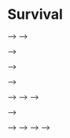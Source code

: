 # Survival {#survival}

<!-- ```{r} -->
<!-- knitr::include_graphics("images/lebreton.png") -->
<!-- ``` -->

<!-- ## History of the Cormack-Jolly-Seber (CJS) model -->

<!-- S.T. Buckland (2016). A Conversation with Richard M. Cormack. Statistical Science 31: 142-150. -->

<!-- ```{r, echo=FALSE, out.width="80%"} -->
<!-- knitr::include_graphics("images/cormack-left.png") -->

<!-- ```{r, echo=FALSE, out.width="80%"} -->
<!-- knitr::include_graphics("images/cormack-right.png") -->
<!-- ``` -->

<!-- ```{r, echo=FALSE, out.width="70%"} -->
<!-- knitr::include_graphics("images/king.png") -->
<!-- ``` -->

<!-- Bayesian uptake -->

<!-- ## What we've seen so far  -->

<!-- ```{r, engine = 'tikz', echo = FALSE} -->
<!-- \usetikzlibrary{arrows, fit, positioning, automata} -->
<!-- \begin{tikzpicture}[node distance = 2cm] -->
<!-- \tikzset{state/.style = {circle, draw, minimum size = 30pt, scale = 3, line width=1pt}} -->
<!-- \node [state,fill=lightgray!75] (6) [] {$1$}; -->
<!-- \node [state,fill=lightgray!75] (5) [left = 20mm of 6] {$1$}; -->
<!-- \node [state,fill=lightgray!75] (4) [left = 20mm of 5] {$1$}; -->
<!-- \node [state,fill=lightgray!75] (3) [left = 20mm of 4] {$1$}; -->
<!-- \node [state,fill=lightgray!75] (7) [right = 20mm of 6] {$2$}; -->
<!-- \node [state,fill=lightgray!75] (8) [right = 20mm of 7] {$2$}; -->
<!-- \node [state,fill=lightgray!75] (9) [right = 20mm of 8] {$\cdots$}; -->
<!-- \node [state,fill=white] (16) [above = 20mm of 6] {$1$}; -->
<!-- \node [state,fill=white] (15) [above = 20mm of 5] {$2$}; -->
<!-- \node [state,fill=white] (14) [above = 20mm of 4] {$1$}; -->
<!-- \node [state,fill=white] (17) [above = 20mm of 7] {$1$}; -->
<!-- \node [state,fill=white] (18) [above = 20mm of 8] {$1$}; -->
<!-- \draw[->,black, line width=0.25mm,-latex] (3) -- node[above=3mm, align=center] {\huge $\varphi$} (4); -->
<!-- \draw[->,black, line width=0.25mm,-latex] (4) -- node[above=3mm, align=center] {\huge $\varphi$} (5); -->
<!-- \draw[->,black, line width=0.25mm,-latex] (5) -- node[above=3mm, align=center] {\huge $\varphi$} (6); -->
<!-- \draw[->,black, line width=0.25mm,-latex] (6) -- node[above=3mm, align=center] {\huge $1 - \varphi$} (7); -->
<!-- \draw[->,black, line width=0.25mm,-latex] (7) -- node[above=3mm, align=center] {\huge $1$} (8); -->
<!-- \draw[->,black, line width=0.25mm,-latex] (8) -- node[above=3mm, align=center] {\huge $1$} (9); -->
<!-- \draw[->,black, line width=0.25mm,-latex] (4) -- node[left=3mm, align=center] {\huge $1 - p$} (14); -->
<!-- \draw[->,black, line width=0.25mm,-latex] (5) -- node[left=3mm, align=center] {\huge $p$} (15); -->
<!-- \draw[->,black, line width=0.25mm,-latex] (6) -- node[left=3mm, align=center] {\huge $1 - p$} (16); -->
<!-- \draw[->,black, line width=0.25mm,-latex] (7) -- node[left=3mm, align=center] {\huge $1$} (17); -->
<!-- \draw[->,black, line width=0.25mm,-latex] (8) -- node[left=3mm, align=center] {\huge $1$} (18); -->
<!-- \end{tikzpicture} -->
<!-- ``` -->

<!-- + For states (in gray), $z = 1$ is alive, $z = 2$ is dead. -->

<!-- + For observations (in white), $y = 1$ is non-detected, $y = 2$ is detected -->

<!-- ## In the CJS model, survival and recapture are time-varying -->

<!-- ```{r, engine = 'tikz', echo = FALSE} -->
<!-- \usetikzlibrary{arrows, fit, positioning, automata} -->
<!-- \begin{tikzpicture}[node distance = 2cm] -->
<!-- \tikzset{state/.style = {circle, draw, minimum size = 30pt, scale = 3, line width=1pt}} -->
<!-- \node [state,fill=lightgray!75] (6) [] {$1$}; -->
<!-- \node [state,fill=lightgray!75] (5) [left = 20mm of 6] {$1$}; -->
<!-- \node [state,fill=lightgray!75] (4) [left = 20mm of 5] {$1$}; -->
<!-- \node [state,fill=lightgray!75] (3) [left = 20mm of 4] {$1$}; -->
<!-- \node [state,fill=lightgray!75] (7) [right = 20mm of 6] {$2$}; -->
<!-- \node [state,fill=lightgray!75] (8) [right = 20mm of 7] {$2$}; -->
<!-- \node [state,fill=lightgray!75] (9) [right = 20mm of 8] {$\cdots$}; -->
<!-- \node [state,fill=white] (16) [above = 20mm of 6] {$1$}; -->
<!-- \node [state,fill=white] (15) [above = 20mm of 5] {$2$}; -->
<!-- \node [state,fill=white] (14) [above = 20mm of 4] {$1$}; -->
<!-- \node [state,fill=white] (17) [above = 20mm of 7] {$1$}; -->
<!-- \node [state,fill=white] (18) [above = 20mm of 8] {$1$}; -->
<!-- \draw[->,black, line width=0.25mm,-latex] (3) -- node[above=3mm, align=center] {\huge $\varphi_1$} (4); -->
<!-- \draw[->,black, line width=0.25mm,-latex] (4) -- node[above=3mm, align=center] {\huge $\varphi_2$} (5); -->
<!-- \draw[->,black, line width=0.25mm,-latex] (5) -- node[above=3mm, align=center] {\huge $\varphi_3$} (6); -->
<!-- \draw[->,black, line width=0.25mm,-latex] (6) -- node[above=3mm, align=center] {\huge $1 - \varphi_4$} (7); -->
<!-- \draw[->,black, line width=0.25mm,-latex] (7) -- node[above=3mm, align=center] {\huge $1$} (8); -->
<!-- \draw[->,black, line width=0.25mm,-latex] (8) -- node[above=3mm, align=center] {\huge $1$} (9); -->
<!-- \draw[->,black, line width=0.25mm,-latex] (4) -- node[left=3mm, align=center] {\huge $1 - p_2$} (14); -->
<!-- \draw[->,black, line width=0.25mm,-latex] (5) -- node[left=3mm, align=center] {\huge $p_3$} (15); -->
<!-- \draw[->,black, line width=0.25mm,-latex] (6) -- node[left=3mm, align=center] {\huge $1 - p_4$} (16); -->
<!-- \draw[->,black, line width=0.25mm,-latex] (7) -- node[left=3mm, align=center] {\huge $1$} (17); -->
<!-- \draw[->,black, line width=0.25mm,-latex] (8) -- node[left=3mm, align=center] {\huge $1$} (18); -->
<!-- \end{tikzpicture} -->
<!-- ``` -->

<!-- + Survival probability is $\phi_t = \Pr(z_{t+1} = 1 | z_t = 1)$. -->

<!-- + Recapture (detection) probability is $p_t = \Pr(y_{t} = 1 | z_t = 1)$. -->

<!-- + Accounts for variation in e.g. environmental conditions (survival) or sampling effort (detection).  -->

<!-- ## Capture, mark and recapture -->

<!-- ```{r, echo=FALSE, out.width="90%"} -->
<!-- knitr::include_graphics("images/gull.jpg") -->
<!-- ``` -->

<!-- ```{r, echo=FALSE, out.width="110%"} -->
<!-- knitr::include_graphics("images/bighorn.png") -->
<!-- ``` -->

<!-- Artificial marks -->

<!-- ## Capture, mark and recapture -->

<!-- ```{r, echo=FALSE, out.width="90%"} -->
<!-- knitr::include_graphics("images/lynx.png") -->
<!-- ``` -->

<!-- ```{r, echo=FALSE, out.width="120%"} -->
<!-- knitr::include_graphics("images/bearscat.png") -->
<!-- ``` -->

<!-- Natural marks -->

<!-- ## The famous Dipper example -->

<!-- ```{r, echo=FALSE, out.width="60%", fig.cap="White-throated Dipper (Cinclus cinclus)"} -->
<!-- knitr::include_graphics("images/Marzo_BaguesMance.jpg") -->
<!-- ``` -->

<!-- ```{r, echo=FALSE, fig.cap="Gilbert Marzolin", out.width="60%"} -->
<!-- knitr::include_graphics("images/Marzocuissardes.jpg") -->
<!-- ``` -->

<!-- ## 294 dippers captured and recaptured between 1981 and 1987 with known sex and wing length -->

<!-- ```{r echo = FALSE} -->
<!-- dipper <- read_csv(here::here("dat", "dipper.csv")) -->
<!-- dipper %>%   -->
<!--   kableExtra::kable() %>% -->
<!--   kableExtra::scroll_box(width = "100%", height = "400px") -->
<!-- y <- dipper %>% -->
<!--   select(year_1981:year_1987) %>% -->
<!--   as.matrix() -->
<!-- ``` -->

<!-- ## Back to Nimble.  -->

<!-- ### Our model so far $(\phi, p)$ -->

<!-- ```{r eval = FALSE} -->
<!-- hmm.phip <- nimbleCode({ -->
<!--   phi ~ dunif(0, 1) # prior survival -->
<!--   p ~ dunif(0, 1) # prior detection -->
<!--   # likelihood -->
<!--   gamma[1,1] <- phi      # Pr(alive t -> alive t+1) -->
<!--   gamma[1,2] <- 1 - phi  # Pr(alive t -> dead t+1) -->
<!--   gamma[2,1] <- 0        # Pr(dead t -> alive t+1) -->
<!--   gamma[2,2] <- 1        # Pr(dead t -> dead t+1) -->
<!--   delta[1] <- 1          # Pr(alive t = 1) = 1 -->
<!--   delta[2] <- 0          # Pr(dead t = 1) = 0 -->
<!--   omega[1,1] <- 1 - p    # Pr(alive t -> non-detected t) -->
<!--   omega[1,2] <- p        # Pr(alive t -> detected t) -->
<!--   omega[2,1] <- 1        # Pr(dead t -> non-detected t) -->
<!--   omega[2,2] <- 0        # Pr(dead t -> detected t) -->
<!--   for (i in 1:N){ -->
<!--     z[i,first[i]] ~ dcat(delta[1:2]) -->
<!--     for (j in (first[i]+1):T){ -->
<!--       z[i,j] ~ dcat(gamma[z[i,j-1], 1:2]) -->
<!--       y[i,j] ~ dcat(omega[z[i,j], 1:2]) -->
<!--     } -->
<!--   } -->
<!-- }) -->
<!-- ``` -->

<!-- ### Our model so far $(\phi, p)$ -->

<!-- ```{r echo = FALSE} -->
<!-- load(here::here("dat","dipper.RData")) -->
<!-- MCMCsummary(object = mcmc.phip, params = c("phi","p"), round = 2) -->
<!-- ``` -->

<!-- ### The CJS model $(\phi_t, p_t)$ -->

<!-- ```{r eval=FALSE} -->
<!-- hmm.phitpt <- nimbleCode({ -->
<!--   delta[1] <- 1          # Pr(alive t = 1) = 1 -->
<!--   delta[2] <- 0          # Pr(dead t = 1) = 0 -->
<!--   for (t in 1:(T-1)){ -->
<!--     phi[t] ~ dunif(0, 1) # prior survival #<< -->
<!--     gamma[1,1,t] <- phi[t]      # Pr(alive t -> alive t+1) -->
<!--     gamma[1,2,t] <- 1 - phi[t]  # Pr(alive t -> dead t+1) -->
<!--     gamma[2,1,t] <- 0        # Pr(dead t -> alive t+1) -->
<!--     gamma[2,2,t] <- 1        # Pr(dead t -> dead t+1) -->
<!--     p[t] ~ dunif(0, 1) # prior detection #<< -->
<!--     omega[1,1,t] <- 1 - p[t]    # Pr(alive t -> non-detected t) -->
<!--     omega[1,2,t] <- p[t]        # Pr(alive t -> detected t) -->
<!--     omega[2,1,t] <- 1        # Pr(dead t -> non-detected t) -->
<!--     omega[2,2,t] <- 0        # Pr(dead t -> detected t) -->
<!--   } -->
<!--   # likelihood -->
<!--   for (i in 1:N){ -->
<!--     z[i,first[i]] ~ dcat(delta[1:2]) -->
<!--     for (j in (first[i]+1):T){ -->
<!--       z[i,j] ~ dcat(gamma[z[i,j-1], 1:2, j-1]) -->
<!--       y[i,j] ~ dcat(omega[z[i,j], 1:2, j-1]) -->
<!--     } -->
<!--   } -->
<!-- }) -->
<!-- ``` -->

<!-- ### The CJS model $(\phi_t, p_t)$ -->


<!-- ```{r eval=FALSE} -->
<!-- hmm.phitpt <- nimbleCode({ -->
<!--   delta[1] <- 1          # Pr(alive t = 1) = 1 -->
<!--   delta[2] <- 0          # Pr(dead t = 1) = 0 -->
<!--   for (t in 1:(T-1)){ #<< -->
<!--     phi[t] ~ dunif(0, 1) # prior survival -->
<!--     gamma[1,1,t] <- phi[t]      # Pr(alive t -> alive t+1) -->
<!--     gamma[1,2,t] <- 1 - phi[t]  # Pr(alive t -> dead t+1) -->
<!--     gamma[2,1,t] <- 0        # Pr(dead t -> alive t+1) -->
<!--     gamma[2,2,t] <- 1        # Pr(dead t -> dead t+1) -->
<!--     p[t] ~ dunif(0, 1) # prior detection -->
<!--     omega[1,1,t] <- 1 - p[t]    # Pr(alive t -> non-detected t) -->
<!--     omega[1,2,t] <- p[t]        # Pr(alive t -> detected t) -->
<!--     omega[2,1,t] <- 1        # Pr(dead t -> non-detected t) -->
<!--     omega[2,2,t] <- 0        # Pr(dead t -> detected t) -->
<!--   } #<< -->
<!--   # likelihood -->
<!--   for (i in 1:N){ -->
<!--     z[i,first[i]] ~ dcat(delta[1:2]) -->
<!--     for (j in (first[i]+1):T){ -->
<!--       z[i,j] ~ dcat(gamma[z[i,j-1], 1:2, j-1]) -->
<!--       y[i,j] ~ dcat(omega[z[i,j], 1:2, j-1]) -->
<!--     } -->
<!--   } -->
<!-- }) -->
<!-- ``` -->

<!-- ### The CJS model $(\phi_t, p_t)$ -->

<!-- ```{r eval=FALSE} -->
<!-- hmm.phitpt <- nimbleCode({ -->
<!--   delta[1] <- 1          # Pr(alive t = 1) = 1 -->
<!--   delta[2] <- 0          # Pr(dead t = 1) = 0 -->
<!--   for (t in 1:(T-1)){ -->
<!--     phi[t] ~ dunif(0, 1) # prior survival -->
<!--     gamma[1,1,t] <- phi[t]      # Pr(alive t -> alive t+1) #<< -->
<!--     gamma[1,2,t] <- 1 - phi[t]  # Pr(alive t -> dead t+1) #<< -->
<!--     gamma[2,1,t] <- 0        # Pr(dead t -> alive t+1) #<< -->
<!--     gamma[2,2,t] <- 1        # Pr(dead t -> dead t+1) #<< -->
<!--     p[t] ~ dunif(0, 1) # prior detection -->
<!--     omega[1,1,t] <- 1 - p[t]    # Pr(alive t -> non-detected t) -->
<!--     omega[1,2,t] <- p[t]        # Pr(alive t -> detected t) -->
<!--     omega[2,1,t] <- 1        # Pr(dead t -> non-detected t) -->
<!--     omega[2,2,t] <- 0        # Pr(dead t -> detected t) -->
<!--   } -->
<!--   # likelihood -->
<!--   for (i in 1:N){ -->
<!--     z[i,first[i]] ~ dcat(delta[1:2]) -->
<!--     for (j in (first[i]+1):T){ -->
<!--       z[i,j] ~ dcat(gamma[z[i,j-1], 1:2, j-1]) -->
<!--       y[i,j] ~ dcat(omega[z[i,j], 1:2, j-1]) -->
<!--     } -->
<!--   } -->
<!-- }) -->
<!-- ``` -->

<!-- ### The CJS model $(\phi_t, p_t)$ -->

<!-- ```{r eval=FALSE} -->
<!-- hmm.phitpt <- nimbleCode({ -->
<!--   delta[1] <- 1          # Pr(alive t = 1) = 1 -->
<!--   delta[2] <- 0          # Pr(dead t = 1) = 0 -->
<!--   for (t in 1:(T-1)){ -->
<!--     phi[t] ~ dunif(0, 1) # prior survival -->
<!--     gamma[1,1,t] <- phi[t]      # Pr(alive t -> alive t+1) -->
<!--     gamma[1,2,t] <- 1 - phi[t]  # Pr(alive t -> dead t+1) -->
<!--     gamma[2,1,t] <- 0        # Pr(dead t -> alive t+1) -->
<!--     gamma[2,2,t] <- 1        # Pr(dead t -> dead t+1)  -->
<!--     p[t] ~ dunif(0, 1) # prior detection -->
<!--     omega[1,1,t] <- 1 - p[t]    # Pr(alive t -> non-detected t) #<< -->
<!--     omega[1,2,t] <- p[t]        # Pr(alive t -> detected t) #<< -->
<!--     omega[2,1,t] <- 1        # Pr(dead t -> non-detected t) #<< -->
<!--     omega[2,2,t] <- 0        # Pr(dead t -> detected t) #<< -->
<!--   } -->
<!--   # likelihood -->
<!--   for (i in 1:N){ -->
<!--     z[i,first[i]] ~ dcat(delta[1:2]) -->
<!--     for (j in (first[i]+1):T){ -->
<!--       z[i,j] ~ dcat(gamma[z[i,j-1], 1:2, j-1]) -->
<!--       y[i,j] ~ dcat(omega[z[i,j], 1:2, j-1]) -->
<!--     } -->
<!--   } -->
<!-- }) -->
<!-- ``` -->

<!-- ### The CJS model $(\phi_t, p_t)$ -->

<!-- ```{r eval=FALSE} -->
<!-- hmm.phitpt <- nimbleCode({ -->
<!--   delta[1] <- 1          # Pr(alive t = 1) = 1 -->
<!--   delta[2] <- 0          # Pr(dead t = 1) = 0 -->
<!--   for (t in 1:(T-1)){ -->
<!--     phi[t] ~ dunif(0, 1) # prior survival -->
<!--     gamma[1,1,t] <- phi[t]      # Pr(alive t -> alive t+1) -->
<!--     gamma[1,2,t] <- 1 - phi[t]  # Pr(alive t -> dead t+1) -->
<!--     gamma[2,1,t] <- 0        # Pr(dead t -> alive t+1) -->
<!--     gamma[2,2,t] <- 1        # Pr(dead t -> dead t+1)  -->
<!--     p[t] ~ dunif(0, 1) # prior detection -->
<!--     omega[1,1,t] <- 1 - p[t]    # Pr(alive t -> non-detected t) -->
<!--     omega[1,2,t] <- p[t]        # Pr(alive t -> detected t) -->
<!--     omega[2,1,t] <- 1        # Pr(dead t -> non-detected t) -->
<!--     omega[2,2,t] <- 0        # Pr(dead t -> detected t) -->
<!--   } -->
<!--   # likelihood -->
<!--   for (i in 1:N){ -->
<!--     z[i,first[i]] ~ dcat(delta[1:2]) -->
<!--     for (j in (first[i]+1):T){ -->
<!--       z[i,j] ~ dcat(gamma[z[i,j-1], 1:2, j-1]) #<< -->
<!--       y[i,j] ~ dcat(omega[z[i,j], 1:2, j-1]) #<< -->
<!--     } -->
<!--   } -->
<!-- }) -->
<!-- ``` -->

<!-- ### The CJS model $(\phi_t, p_t)$ -->

<!-- ```{r echo = FALSE} -->
<!-- load(here::here("dat","dipper.RData")) -->
<!-- MCMCsummary(object = mcmc.phitpt, params = c("phi","p"), round = 2) -->
<!-- ``` -->

<!-- ### Time-varying survival $(\phi_t, p)$ -->

<!-- ```{r eval=FALSE} -->
<!-- hmm.phitp <- nimbleCode({ -->
<!--   for (t in 1:(T-1)){ -->
<!--     phi[t] ~ dunif(0, 1) # prior survival -->
<!--     gamma[1,1,t] <- phi[t]      # Pr(alive t -> alive t+1) -->
<!--     gamma[1,2,t] <- 1 - phi[t]  # Pr(alive t -> dead t+1) -->
<!--     gamma[2,1,t] <- 0        # Pr(dead t -> alive t+1) -->
<!--     gamma[2,2,t] <- 1        # Pr(dead t -> dead t+1) -->
<!--   } -->
<!--   p ~ dunif(0, 1) # prior detection -->
<!--   delta[1] <- 1          # Pr(alive t = 1) = 1 -->
<!--   delta[2] <- 0          # Pr(dead t = 1) = 0 -->
<!--   omega[1,1] <- 1 - p    # Pr(alive t -> non-detected t) -->
<!--   omega[1,2] <- p        # Pr(alive t -> detected t) -->
<!--   omega[2,1] <- 1        # Pr(dead t -> non-detected t) -->
<!--   omega[2,2] <- 0        # Pr(dead t -> detected t) -->
<!--   # likelihood -->
<!--   for (i in 1:N){ -->
<!--     z[i,first[i]] ~ dcat(delta[1:2]) -->
<!--     for (j in (first[i]+1):T){ -->
<!--       z[i,j] ~ dcat(gamma[z[i,j-1], 1:2, j-1]) -->
<!--       y[i,j] ~ dcat(omega[z[i,j], 1:2]) -->
<!--     } -->
<!--   } -->
<!-- }) -->
<!-- ``` -->
<!-- ] -->

<!-- ### Time-varying survival $(\phi_t, p)$ -->

<!-- ```{r echo = FALSE} -->
<!-- load(here::here("dat","dipper.RData")) -->
<!-- MCMCsummary(object = mcmc.phitp, params = c("phi","p"), round = 2) -->
<!-- ``` -->

<!-- ### Time-varying detection $(\phi, p_t)$ -->

<!-- ```{r eval=FALSE} -->
<!-- hmm.phipt <- nimbleCode({ -->
<!--   phi ~ dunif(0, 1) # prior survival -->
<!--   gamma[1,1] <- phi      # Pr(alive t -> alive t+1) -->
<!--   gamma[1,2] <- 1 - phi  # Pr(alive t -> dead t+1) -->
<!--   gamma[2,1] <- 0        # Pr(dead t -> alive t+1) -->
<!--   gamma[2,2] <- 1        # Pr(dead t -> dead t+1) -->
<!--   delta[1] <- 1          # Pr(alive t = 1) = 1 -->
<!--   delta[2] <- 0          # Pr(dead t = 1) = 0 -->
<!--   for (t in 1:(T-1)){ -->
<!--     p[t] ~ dunif(0, 1) # prior detection -->
<!--     omega[1,1,t] <- 1 - p[t]    # Pr(alive t -> non-detected t) -->
<!--     omega[1,2,t] <- p[t]        # Pr(alive t -> detected t) -->
<!--     omega[2,1,t] <- 1        # Pr(dead t -> non-detected t) -->
<!--     omega[2,2,t] <- 0        # Pr(dead t -> detected t) -->
<!--   } -->
<!--   # likelihood -->
<!--   for (i in 1:N){ -->
<!--     z[i,first[i]] ~ dcat(delta[1:2]) -->
<!--     for (j in (first[i]+1):T){ -->
<!--       z[i,j] ~ dcat(gamma[z[i,j-1], 1:2]) -->
<!--       y[i,j] ~ dcat(omega[z[i,j], 1:2, j-1]) -->
<!--     } -->
<!--   } -->
<!-- }) -->
<!-- ``` -->

<!-- ### Time-varying detection $(\phi, p_t)$ -->

<!-- ```{r echo = FALSE} -->
<!-- load(here::here("dat","dipper.RData")) -->
<!-- MCMCsummary(object = mcmc.phipt, params = c("phi","p"), round = 2) -->
<!-- ``` -->

<!-- ## How to select a best model? Model selection -->

<!-- + Which of the four models above is best supported by the data? -->

<!-- + The proportion of explained variance $R^2$ is problematic, because the more variables you have, the bigger $R^2$ is. -->

<!-- + The idea is to penalize models with too many parameters. -->

<!-- ## Akaike information criterion (AIC) -->

<!-- $$AIC = - 2 \log(L(\hat{\theta}_1,\ldots,\hat{\theta}_K)) + 2 K$$ -->

<!-- with $L$ the likelihood and $K$ the number of parameters $\theta_i$. -->

<!-- $$\text{AIC} = {\color{purple}{- 2 \log(L(\hat{\theta}_1,\ldots,\hat{\theta}_K))}} + 2 K$$ -->

<!-- <span style="color: purple;">A measure of goodness-of-fit of the model to the data</span>: the more parameters you have, the smaller the deviance is (or the bigger the likelihood is). -->

<!-- $$\text{AIC} = - 2 \log(L(\hat{\theta}_1,\ldots,\hat{\theta}_K)) + {\color{purple}{2 K}}$$ -->

<!-- <span style="color: purple;">A penalty</span>: twice the number of parameters $K$ -->

<!-- + AIC makes the balance between *quality of fit* and *complexity* of a model. -->

<!-- + Best model is the one with lowest AIC value. -->

<!-- + Two models are difficult to distinguish if $\Delta \text{AIC} < 2$. -->

<!-- ## Bayesian version -->

<!-- + Watanabe-Akaike (Widely-Applicable) Information Criteria or WAIC: -->

<!-- $$\textrm{WAIC} = -2 \sum_{i = 1}^n \log E[\Pr(y_i \mid \theta)] +  -->
<!--                   2 p_\text{WAIC}$$ -->

<!-- + where $E[p(y_i \mid \theta)]$ is the posterior mean of the likelihood evaluated pointwise at each $i$th observation. -->

<!-- + $p_\text{WAIC}$ is a penalty computed using the posterior variance of the likelihood.  -->

<!-- + More in this video <https://www.youtube.com/watch?v=vSjL2Zc-gEQ> by R. McElreath. -->

<!-- + Nimble provides the conditional WAIC, where all parameters directly involved in the likelihood are considered. If you would want to calculate the marginal WAIC, integrating over latent variables, you could monitor the relevant nodes and carry out the calculations yourself based on the MCMC output. -->

<!-- ## How to compute WAIC in Nimble? -->

<!-- ```{r eval = FALSE} -->
<!-- parameters.to.save <- c("phi", "p") -->
<!-- mcmc.phitpt <- nimbleMCMC(code = hmm.phitpt,  -->
<!--                           constants = my.constants, -->
<!--                           data = my.data,               -->
<!--                           inits = initial.values, -->
<!--                           monitors = parameters.to.save, -->
<!--                           niter = n.iter, -->
<!--                           nburnin = n.burnin,  -->
<!--                           nchains = n.chains) -->
<!-- ``` -->

<!-- ```{r eval = FALSE} -->
<!-- parameters.to.save <- c("phi", "p", "z") #<< -->
<!-- mcmc.phitpt <- nimbleMCMC(code = hmm.phitpt,  -->
<!--                           constants = my.constants, -->
<!--                           data = my.data,               -->
<!--                           inits = initial.values, -->
<!--                           monitors = parameters.to.save, -->
<!--                           niter = n.iter, -->
<!--                           nburnin = n.burnin,  -->
<!--                           nchains = n.chains, -->
<!--                           WAIC = TRUE) #<< -->
<!-- ``` -->

<!-- ## Dipper example - continued -->

<!-- ```{r echo = FALSE} -->
<!-- load(here::here("dat","dipper_waic.RData")) -->
<!-- data.frame(model = c("(phi,p)", -->
<!--                      "(phit,p)", -->
<!--                      "(phi,pt)", -->
<!--                      "(phit,pt)"), -->
<!--            WAIC = c(mcmc.phip$WAIC,  -->
<!--              mcmc.phitp$WAIC,  -->
<!--              mcmc.phipt$WAIC,  -->
<!--              mcmc.phitpt$WAIC)) -->
<!-- ``` -->

<!-- ## Can we explain time variation? Embrace heterogeneity -->

<!-- + Include temporal covariates, say $x_t$. -->

<!-- + $\text{logit}(\phi_t) = \beta_1 + \beta_2 x_t$. -->

<!-- + Let's investigate the effect of water flow on dipper survival ([Marzolin 2002](https://doi.org/10.2307/3802934)). -->

<!-- ```{r eval = FALSE} -->
<!-- hmm.phiflowp <- nimbleCode({ -->
<!--   delta[1] <- 1          # Pr(alive t = 1) = 1 -->
<!--   delta[2] <- 0          # Pr(dead t = 1) = 0 -->
<!--   for (t in 1:(T-1)){ -->
<!--     logit(phi[t]) <- beta[1] + beta[2] * flow[t] #<< -->
<!--     gamma[1,1,t] <- phi[t]      # Pr(alive t -> alive t+1) -->
<!--     gamma[1,2,t] <- 1 - phi[t]  # Pr(alive t -> dead t+1) -->
<!--     gamma[2,1,t] <- 0        # Pr(dead t -> alive t+1) -->
<!--     gamma[2,2,t] <- 1        # Pr(dead t -> dead t+1) -->
<!--   } -->
<!--   p ~ dunif(0, 1) # prior detection -->
<!--   omega[1,1] <- 1 - p    # Pr(alive t -> non-detected t) -->
<!--   omega[1,2] <- p        # Pr(alive t -> detected t) -->
<!--   omega[2,1] <- 1        # Pr(dead t -> non-detected t) -->
<!--   omega[2,2] <- 0        # Pr(dead t -> detected t) -->
<!--   beta[1] ~ dnorm(0, 1.5) # prior intercept #<< -->
<!--   beta[2] ~ dnorm(0, 1.5) # prior slope #<< -->
<!--   # likelihood -->
<!--   for (i in 1:N){ -->
<!--     z[i,first[i]] ~ dcat(delta[1:2]) -->
<!--     for (j in (first[i]+1):T){ -->
<!--       z[i,j] ~ dcat(gamma[z[i,j-1], 1:2, j-1]) -->
<!--       y[i,j] ~ dcat(omega[z[i,j], 1:2]) -->
<!--     } -->
<!--   } -->
<!-- }) -->
<!-- ``` -->

<!-- ```{r eval = FALSE} -->
<!-- # water flow in L/s -->
<!-- water_flow <- c(443, 1114, 529, 434, 627, 466) # 1981, 1982, ..., 1987 -->
<!-- water_flow_st <- (water_flow - mean(water_flow))/sd(water_flow) #<< -->
<!-- ``` -->
<!-- ] -->

<!-- ```{r eval = FALSE} -->
<!-- my.constants <- list(N = nrow(y),  -->
<!--                      T = ncol(y),  -->
<!--                      first = first,  -->
<!--                      flow = water_flow_st) #<< -->

<!-- initial.values <- function() list(beta = rnorm(2,0,1), -->
<!--                                   p = runif(1,0,1), -->
<!--                                   z = zinits) -->

<!-- parameters.to.save <- c("beta", "p", "phi") -->
<!-- ``` -->

<!-- ### Regression intercept and slope -->

<!-- ```{r, echo = FALSE} -->
<!-- load(here::here("dat/dipperflow.RData")) -->
<!-- MCMCplot(object = mcmc.phiflowp, params = "beta", ISB = TRUE) -->
<!-- ``` -->

<!-- ### Time-dependent (covariate constrained) survival probability estimates -->

<!-- ```{r, echo = FALSE} -->
<!-- load(here::here("dat/dipperflow.RData")) -->
<!-- MCMCplot(object = mcmc.phiflowp, params = "phi", ISB = TRUE) -->
<!-- ``` -->

<!-- ## Embrace heterogeneity -->

<!-- + Include temporal covariates, say $x_t$ -->

<!-- + $\text{logit}(\phi_t) = \beta_1 + \beta_2 x_t$ -->

<!-- + If temporal variation not fully explained by covariates, add random effects -->

<!-- + $\text{logit}(\phi_t) = \beta_1 + \beta_2 x_t + \varepsilon_t, \; \varepsilon_t \sim N(0,\sigma^2)$ -->

<!-- ```{r eval = FALSE} -->
<!-- hmm.phiflowREp <- nimbleCode({ -->
<!--   for (t in 1:(T-1)){ -->
<!--     logit(phi[t]) <- beta[1] + beta[2] * flow[t] + eps[t]  -->
<!--     eps[t] ~ dnorm(0, sd = sdeps)  -->
<!--     ...   -->
<!--   } -->
<!--   sdeps ~ dunif(0,10)  -->
<!--   ... -->
<!-- ``` -->

<!-- ## What about individual heterogeneity? -->

<!-- + Discrete covariate like, e.g., sex -->

<!-- + Continuous covariate like, e.g., mass or size -->

<!-- ## Sex and wing length in Dipper -->

<!-- ```{r echo = FALSE} -->
<!-- dipper %>%   -->
<!--   kableExtra::kable() %>% -->
<!--   kableExtra::scroll_box(width = "100%", height = "400px") -->
<!-- ``` -->

<!-- ## Sex effect -->

<!-- + Let's use a covariate $\text{sex}$ that takes value 0 if male, and 1 if female -->

<!-- + And write $\text{logit}(\phi_i) = \beta_1 + \beta_2 \; \text{sex}_i$ for bird $i$ -->

<!-- + Then male survival is  -->

<!-- $$\text{logit}(\phi_i) = \beta_1$$ -->

<!-- + And female survival is  -->

<!-- $$\text{logit}(\phi_i) = \beta_1 + \beta_2$$ -->

<!-- ### Nimble implementation with sex as a covariate -->

<!-- ```{r eval = FALSE} -->
<!-- hmm.phisexp <- nimbleCode({ -->
<!-- ... -->
<!--   for (i in 1:N){ #<< -->
<!--     logit(phi[i]) <- beta[1] + beta[2] * sex[i] #<< -->
<!--     gamma[1,1,i] <- phi[i]      # Pr(alive t -> alive t+1) -->
<!--     gamma[1,2,i] <- 1 - phi[i]  # Pr(alive t -> dead t+1) -->
<!--     gamma[2,1,i] <- 0        # Pr(dead t -> alive t+1) -->
<!--     gamma[2,2,i] <- 1        # Pr(dead t -> dead t+1) -->
<!--   } #<< -->
<!--   beta[1] ~ dnorm(mean = 0, sd = 1.5) #<< -->
<!--   beta[2] ~ dnorm(mean = 0, sd = 1.5) #<< -->
<!--   phi_male <- 1/(1+exp(-beta[1])) #<< -->
<!--   phi_female <- 1/(1+exp(-(beta[1]+beta[2]))) #<< -->
<!-- ... -->
<!--   # likelihood -->
<!--   for (i in 1:N){ -->
<!--     z[i,first[i]] ~ dcat(delta[1:2]) -->
<!--     for (j in (first[i]+1):T){ -->
<!--       z[i,j] ~ dcat(gamma[z[i,j-1], 1:2, i]) #<< -->
<!--       y[i,j] ~ dcat(omega[z[i,j], 1:2]) -->
<!--     } -->
<!--   } -->
<!-- }) -->
<!-- ``` -->

<!-- ```{r echo = FALSE} -->
<!-- load(here::here("dat/phisexp.RData")) -->
<!-- MCMCsummary(object = mcmc.phisexp, round = 2) -->
<!-- ``` -->


<!-- ### Nimble implementation with nested indexing -->

<!-- + Let's use a covariate $\text{sex}$ that contains 1s and 2s, indicating the sex of each individual: 1 if male, and 2 if female -->

<!-- ```{r eval = FALSE} -->
<!-- ... -->
<!-- for (i in 1:N){ -->
<!--   phi[i] <- beta[sex[i]] #<< -->
<!--   gamma[1,1,i] <- phi[i]      # Pr(alive t -> alive t+1) -->
<!--   gamma[1,2,i] <- 1 - phi[i]  # Pr(alive t -> dead t+1) -->
<!--   gamma[2,1,i] <- 0           # Pr(dead t -> alive t+1) -->
<!--   gamma[2,2,i] <- 1           # Pr(dead t -> dead t+1) -->
<!-- } -->
<!-- beta[1] ~ dunif(0,1) # male survival #<< -->
<!-- beta[2] ~ dunif(0,1) # female survival #<< -->
<!-- ... -->
<!-- ``` -->

<!-- + E.g. for individual $i = 2$, `beta[sex[i]]` gives `beta[sex[2]]` which will be `beta[1]` or `beta[2]` depending on whether sex[2] is 1 or 2. -->

<!-- ```{r echo = FALSE} -->
<!-- load(here::here("dat/phisexpni.RData")) -->
<!-- MCMCsummary(object = mcmc.phisexp.ni, round = 2) -->
<!-- ``` -->

<!-- ### What about wing length? -->

<!-- ```{r eval = FALSE} -->
<!-- ...   -->
<!--   for (i in 1:N){ #<< -->
<!--     logit(phi[i]) <- beta[1] + beta[2] * winglength[i] #<< -->
<!--     gamma[1,1,i] <- phi[i]      # Pr(alive t -> alive t+1) -->
<!--     gamma[1,2,i] <- 1 - phi[i]  # Pr(alive t -> dead t+1) -->
<!--     gamma[2,1,i] <- 0        # Pr(dead t -> alive t+1) -->
<!--     gamma[2,2,i] <- 1        # Pr(dead t -> dead t+1) -->
<!--   } -->
<!--   beta[1] ~ dnorm(mean = 0, sd = 1.5) # intercept #<< -->
<!--   beta[2] ~ dnorm(mean = 0, sd = 1.5) # slope #<< -->
<!-- ... -->
<!-- ``` -->

<!-- ### Wing length -->

<!-- ```{r, echo = FALSE} -->
<!-- load(here::here("dat/phiwingp.RData")) -->
<!-- beta1 <- c(mcmc.phiwlp$chain1[,'beta[1]'], mcmc.phiwlp$chain2[,'beta[1]']) -->
<!-- beta2 <- c(mcmc.phiwlp$chain1[,'beta[2]'], mcmc.phiwlp$chain2[,'beta[2]']) -->
<!-- wing.length.st <- as.vector(scale(dipper$wing_length)) -->
<!-- predicted_survival <- matrix(NA,  -->
<!--                              nrow = length(beta1),  -->
<!--                              ncol = length(wing.length.st)) -->
<!-- for (i in 1:length(beta1)){ -->
<!--   for (j in 1:length(wing.length.st)){ -->
<!--     predicted_survival[i,j] <- plogis(beta1[i] + beta2[i] * wing.length.st[j]) -->
<!--   } -->
<!-- } -->
<!-- mean_survival <- apply(predicted_survival, 2, mean) -->
<!-- lci <- apply(predicted_survival, 2, quantile, prob = 2.5/100) -->
<!-- uci <- apply(predicted_survival, 2, quantile, prob = 97.5/100) -->
<!-- ord <- order(wing.length.st) -->
<!-- df <- data.frame(wing_length = wing.length.st[ord], -->
<!--                  survival = mean_survival[ord], -->
<!--                  lci = lci[ord], -->
<!--                  uci = uci[ord]) -->
<!-- df %>% -->
<!--   ggplot() +  -->
<!--   aes(x = wing_length, y = survival) +  -->
<!--   geom_line() +  -->
<!--   geom_ribbon(aes(ymin = lci, ymax = uci), fill = "grey70", alpha = 0.5) +  -->
<!--   ylim(0,1) +  -->
<!--   labs(x = "wing length", y = "estimated survival") -->
<!-- ``` -->

<!-- + You may test an effect of both sex and wing length, see exercise in Worksheets.  -->

<!-- ## What if covariates vary with individual and time? -->

<!-- + Think of age for example (see exercises in Worksheets); covariate or nested indexing works fine. -->

<!-- + Now, think of body size across life. -->

<!-- + Problem is we cannot record size when animal is non-detected. -->

<!-- + Discretize in small, medium and large and treat as a state <span>&#8212;</span> more later. -->

<!-- + Assume a model for covariate and fill in missing values (imputation). -->


<!-- ## Why Bayes? Incorporate prior information. -->

<!-- ## Vague prior -->

<!-- + So far, we have assumed a vague prior: -->

<!-- $$\phi_{prior} \sim \text{Beta}(1,1) = \text{Uniform}(0,1)$$ -->

<!-- + With a vague prior, mean posterior survival is $\phi_{posterior} = 0.56$  -->

<!-- + With credible interval $[0.52,0.62]$ -->

<!-- ```{r, echo = FALSE} -->
<!-- load(here::here("dat","dipper.RData")) -->
<!-- PR <- runif(1500, 0, 1) -->
<!-- MCMCtrace(mcmc.phip,  -->
<!--           params = c('phi'), -->
<!--           ISB = FALSE, -->
<!--           exact = TRUE, -->
<!--           priors = PR, -->
<!--           pdf = FALSE, -->
<!--           Rhat = FALSE, -->
<!--           n.eff = FALSE, -->
<!-- #          post_zm = TRUE, -->
<!--           sz_txt = NULL, -->
<!--           ind = TRUE, -->
<!--           type = "density", -->
<!--           lwd_den = 3, -->
<!--           lwd_pr = 3, -->
<!--           col_pr = "gray70", -->
<!--           lty_pr = 2, -->
<!--           main_den = "", -->
<!--           xlab_den = "survival") -->
<!-- ``` -->

<!-- Posterior distribution of survival in color (two chains), prior in gray dashed line. -->

<!-- ## How to incorporate prior information? -->

<!-- + Using information on body mass and annual survival of 27 European passerines, we can predict survival of European dippers using only body mass. -->

<!-- + For dippers, body mass is 59.8g, therefore $\phi = 0.57$ with $\text{sd} = 0.073$. -->

<!-- + Assuming an informative prior $\phi_{prior} \sim \text{Normal}(0.57,0.073^2)$. -->

<!-- + Mean posterior $\phi_{posterior} = 0.56$ with credible interval $[0.52, 0.61]$. -->

<!-- + No increase of precision in posterior inference. -->

<!-- ## How to incorporate prior information? -->

<!-- + Now if you had only the three first years of data, what would have happened? -->

<!-- + Width of credible interval is 0.53 (vague prior) vs. 0.24 (informative prior). -->

<!-- + Huge increase of precision in posterior inference, a $120\%$ gain! -->

<!-- ### Compare survival posterior with and without informative prior -->

<!-- ```{r, echo = FALSE} -->
<!-- load(here::here("dat","phip3y.RData")) -->
<!-- phinoprior <- c(mcmc.phip$chain1[,"phi"], mcmc.phip$chain2[,"phi"]) -->
<!-- load(here::here("dat","phipriorp3y.RData")) -->
<!-- phiprior <- c(mcmc.phip$chain1[,"phi"], mcmc.phip$chain2[,"phi"]) -->
<!-- df <- data.frame(posterior = c(phinoprior, phiprior), -->
<!--                  type = c(rep("w/ vague prior", length(phinoprior)), -->
<!--                           rep("w/ informative prior", length(phiprior)))) -->
<!-- df %>% -->
<!--   ggplot() +  -->
<!--   aes(x = posterior, fill = type) +  -->
<!--   geom_density(aes(y = ..density..),  -->
<!--                bins = 40,  -->
<!--                color = "white",  -->
<!--                alpha = 0.6) +  -->
<!--   labs(x = "survival", fill = "") + -->
<!--   scale_fill_manual(values = wesanderson::wes_palette("Royal1")[2:1]) -->
<!-- ``` -->

<!-- ## Prior elicitation via moment matching -->


<!-- + The prior $\phi_{prior} \sim \text{Normal}(0.57,0.073^2)$ is not entirely satisfying -->

<!-- + Remember the Beta distribution -->

<!-- + Recall that the Beta distribution is a continuous distribution with values between 0 and 1. Useful for modelling survival or detection probabilities.  -->

<!-- + If $X \sim Beta(\alpha,\beta)$, then the first and second moments of $X$ are: -->

<!-- $$\mu = \text{E}(X) = \frac{\alpha}{\alpha + \beta}$$ -->

<!-- $$\sigma^2 = \text{Var}(X) = \frac{\alpha\beta}{(\alpha + \beta)^2 (\alpha + \beta + 1)}$$ -->

<!-- ## Moment matching -->

<!-- + In the capture-recapture example, we know a priori that the mean of the probability we're interested in is $\mu = 0.57$ and its variance is $\sigma^2 = 0.073^2$. -->

<!-- + Parameters $\mu$ and $\sigma^2$ are seen as the moments of a $Beta(\alpha,\beta)$ distribution. -->

<!-- + Now we look for values of $\alpha$ and $\beta$ that match the observed moments of the Beta distribution $\mu$ and $\sigma^2$. -->

<!-- + We need another set of equations: -->

<!-- $$\alpha = \bigg(\frac{1-\mu}{\sigma^2}- \frac{1}{\mu} \bigg)\mu^2$$ -->

<!-- $$\beta = \alpha \bigg(\frac{1}{\mu}-1\bigg)$$ -->

<!-- + For our model, that means: -->

<!-- ```{r echo = TRUE} -->
<!-- (alpha <- ( (1 - 0.57)/(0.073*0.073) - (1/0.57) )*0.57^2) -->
<!-- (beta <- alpha * ( (1/0.57) - 1)) -->
<!-- ``` -->

<!-- + Now use $\phi_{prior} \sim \text{Beta}(\alpha = 25.6,\beta = 19.3)$ instead of $\phi_{prior} \sim \text{Normal}(0.57,0.073^2)$ -->

<!-- ## Prior predictive checks -->

<!-- ## Linear regression -->

<!-- Unreasonable prior $\beta \sim N(0, 1000^2)$ -->

<!-- ```{r, echo = FALSE} -->
<!-- df <- rnorm(1000, 0, 1000) -->
<!-- df %>% -->
<!--   as_tibble() %>% -->
<!--   ggplot(aes(x = value)) +  -->
<!--   geom_density(size = 2) +  -->
<!--   labs(x = "Height (m)") + -->
<!--   theme_light(base_size = 20) -->
<!-- ``` -->

<!-- Reasonable prior $\beta \sim N(2, 0.5^2)$ -->

<!-- ```{r, echo = FALSE} -->
<!-- df <- rnorm(1000, 2, 0.5) -->
<!-- df %>% -->
<!--   as_tibble() %>% -->
<!--   ggplot(aes(x = value)) +  -->
<!--   geom_density(size = 2) +  -->
<!--   labs(x = "Height (m)") + -->
<!--   theme_light(base_size = 20) -->
<!-- ``` -->

<!-- ## Logistic regression -->

<!-- Unreasonable prior $\text{logit}(\phi) = \beta \sim N(0, 10^2)$ -->

<!-- ```{r, echo = FALSE} -->
<!-- df <- plogis(rnorm(1000, 0, 10))  -->
<!-- df %>% -->
<!--   as_tibble() %>% -->
<!--   ggplot(aes(x = value)) +  -->
<!--   geom_density(size = 2) +  -->
<!--   labs(x = "survival") + -->
<!--   theme_light(base_size = 20) -->
<!-- ``` -->

<!-- Reasonable prior $\text{logit}(\phi) = \beta \sim N(0, 1.5^2)$ -->

<!-- ```{r, echo = FALSE} -->
<!-- df <- plogis(rnorm(1000, 0, 1.5))  -->
<!-- df %>% -->
<!--   as_tibble() %>% -->
<!--   ggplot(aes(x = value)) +  -->
<!--   geom_density(size = 2) +  -->
<!--   labs(x = "survival") + -->
<!--   theme_light(base_size = 20) -->
<!-- ``` -->

<!-- ## Capture-recapture models rely on assumptions -->

<!-- + Design -->
<!--     + No mark lost -->
<!--     + Identity of individuals recorded without error (no false positives) -->
<!--     + Captured individuals are a random sample -->

<!-- + Model -->
<!--     + Homogeneity of survival and recapture probabilities -->
<!--     + Independence between individuals (overdispersion) -->

<!-- + Test validity of assumptions -->
<!--     + These assumptions should be valid, whatever inferential framework -->
<!--     + Use goodness-of-fit tests <span>&#8212;</span> Pradel et al. (2005) -->
<!--     + `R` implementation with [package `R2ucare`](https://besjournals.onlinelibrary.wiley.com/doi/full/10.1111/2041-210X.13014) -->
<!--     + Posterior predictive checks can also be used (not covered; [Gelman et al. 2020](https://arxiv.org/pdf/2011.01808.pdf)) -->

<!-- ### Parameter-redundancy issue -->

<!-- ```{r, echo = FALSE} -->
<!-- load(here::here("dat", "profiledeviance.RData")) -->
<!-- df <- data.frame(last_survival = grid_lastphi,  -->
<!--                  max_dev = devmax) -->
<!-- mytable <- df %>% slice(c(20, 27, 38, 44)) %>% round(2) -->
<!-- ggplot() +  -->
<!--   geom_line(data = df,  -->
<!--             aes(x = last_survival, y = max_dev), -->
<!--             size = 1.5, -->
<!--             color = "gray70") +  -->
<!--   geom_point(data = df %>% slice(c(20, 27, 38, 44)),  -->
<!--              aes(x = last_survival, y = max_dev),  -->
<!--              size = 3.5,  -->
<!--              pch = 16, -->
<!--              color = "darkblue") + -->
<!--   labs(x = "survival over last time interval", y = "-log-likelihood") +  -->
<!--   theme_light(base_size = 14) +  -->
<!--   annotation_custom(gridExtra::tableGrob(mytable, rows=NULL), xmin=0.4, xmax=0.9, ymin=350, ymax=380) -->
<!-- ``` -->

<!-- + Last survival and recapture probabilities cannot be estimated separately. -->

<!-- + Poor mixing of the chains. -->

<!-- <!-- --- --> -->
<!-- <!-- ## Parameter redundancy --> -->

<!-- <!-- -- --> -->

<!-- <!-- + Two issues --> -->

<!-- <!-- -- --> -->

<!-- <!-- + Intrinsic redundancy --> -->
<!-- <!--     + Likelihood can be expressed by a smaller number of parameters --> -->
<!-- <!--     + Feature of the model --> -->

<!-- <!-- -- --> -->

<!-- <!-- + Extrinsic redundancy --> -->
<!-- <!--     + Model structure is fine --> -->
<!-- <!--     + But lack of data makes a parameter non-estimable --> -->
<!-- <!--     + Feature of the data --> -->

<!-- ## Prior-posterior overlap for $\phi_4$ and $\phi_6$ -->

<!-- ```{r, echo = FALSE} -->
<!-- load(here::here("dat","dipper.RData")) -->
<!-- PR <- runif(1500, 0, 1) -->
<!-- MCMCtrace(mcmc.phitpt,  -->
<!--           params = c('phi[4]'), -->
<!--           ISB = FALSE, -->
<!--           exact = TRUE, -->
<!--           priors = PR, -->
<!--           pdf = FALSE, -->
<!--           Rhat = FALSE, -->
<!--           n.eff = FALSE, -->
<!--           ind = FALSE, -->
<!--           type = "density", -->
<!--           lwd_den = 3, -->
<!--           lwd_pr = 3, -->
<!--           col_pr = "gray70", -->
<!--           lty_pr = 2, -->
<!--           main_den = "", -->
<!--           xlab_den = "survival prob. between years 1984 and 1985", -->
<!--           sz_txt = 1.8, -->
<!--           sz_ax = 1.8, -->
<!--           sz_ax_txt = 1.8, -->
<!--           sz_tick_txt = 1.8, -->
<!--           sz_main_txt = 1.8) -->
<!-- ``` -->


<!-- ```{r, echo = FALSE} -->
<!-- load(here::here("dat","dipper.RData")) -->
<!-- PR <- runif(1500, 0, 1) -->
<!-- MCMCtrace(mcmc.phitpt,  -->
<!--           params = c('phi[6]'), -->
<!--           ISB = FALSE, -->
<!--           exact = TRUE, -->
<!--           priors = PR, -->
<!--           pdf = FALSE, -->
<!--           Rhat = FALSE, -->
<!--           n.eff = FALSE, -->
<!--           ind = FALSE, -->
<!--           type = "density", -->
<!--           lwd_den = 3, -->
<!--           lwd_pr = 3, -->
<!--           col_pr = "gray70", -->
<!--           lty_pr = 2, -->
<!--           main_den = "", -->
<!--           xlab_den = "survival prob. between years 1986 and 1987", -->
<!--           sz_txt = 1.8, -->
<!--           sz_ax = 1.8, -->
<!--           sz_ax_txt = 1.8, -->
<!--           sz_tick_txt = 1.8, -->
<!--           sz_main_txt = 1.8) -->

<!-- ``` -->

<!-- ## Prior-posterior overlap for $p_3$ and $p_7$ -->

<!-- ```{r, echo = FALSE} -->
<!-- load(here::here("dat","dipper.RData")) -->
<!-- PR <- runif(1500, 0, 1) -->
<!-- MCMCtrace(mcmc.phitpt,  -->
<!--           params = c('p[2]'), -->
<!--           ISB = FALSE, -->
<!--           exact = TRUE, -->
<!--           priors = PR, -->
<!--           pdf = FALSE, -->
<!--           Rhat = FALSE, -->
<!--           n.eff = FALSE, -->
<!--           ind = FALSE, -->
<!--           type = "density", -->
<!--           lwd_den = 3, -->
<!--           lwd_pr = 3, -->
<!--           col_pr = "gray70", -->
<!--           lty_pr = 2, -->
<!--           main_den = "", -->
<!--           xlab_den = "recapture prob. at year 1983", -->
<!--           sz_txt = 1.8, -->
<!--           sz_ax = 1.8, -->
<!--           sz_ax_txt = 1.8, -->
<!--           sz_tick_txt = 1.8, -->
<!--           sz_main_txt = 1.8) -->

<!-- ``` -->

<!-- ```{r, echo = FALSE} -->
<!-- load(here::here("dat","dipper.RData")) -->
<!-- PR <- runif(1500, 0, 1) -->
<!-- MCMCtrace(mcmc.phitpt,  -->
<!--           params = c('p[6]'), -->
<!--           ISB = FALSE, -->
<!--           exact = TRUE, -->
<!--           priors = PR, -->
<!--           pdf = FALSE, -->
<!--           Rhat = FALSE, -->
<!--           n.eff = FALSE, -->
<!--           ind = FALSE, -->
<!--           type = "density", -->
<!--           lwd_den = 3, -->
<!--           lwd_pr = 3, -->
<!--           col_pr = "gray70", -->
<!--           lty_pr = 2, -->
<!--           main_den = "", -->
<!--           xlab_den = "recapture prob. at year 1987", -->
<!--           sz_txt = 1.8, -->
<!--           sz_ax = 1.8, -->
<!--           sz_ax_txt = 1.8, -->
<!--           sz_tick_txt = 1.8, -->
<!--           sz_main_txt = 1.8) -->

<!-- ``` -->

<!-- ## What does survival actually mean in capture-recapture ? -->

<!-- + Survival refers to the study area. -->

<!-- + Mortality and permanent emigration are confounded. -->

<!-- + Therefore we estimate apparent survival, not true survival. -->

<!-- + Apparent survival probability = true survival × study area fidelity. -->

<!-- + Consequently, apparent survival < true survival unless study area fidelity = 1. -->

<!-- + Use caution with interpretation. If possible, combine with ring-recovery data, or go spatial to get closer to true survival. -->


<!-- ## Further reading -->

<!-- + CJS state-space formulation [Gimenez et al. (2007)](https://oliviergimenez.github.io/pubs/Gimenezetal2007EcologicalModelling.pdf) and [Royle (2008)](https://onlinelibrary.wiley.com/doi/10.1111/j.1541-0420.2007.00891.x). -->

<!-- + Work on missing values by [Bonner et al. (2006)](https://onlinelibrary.wiley.com/doi/abs/10.1111/j.1541-0420.2005.00399.x) and [Langrock and King (2013)](https://projecteuclid.org/journals/annals-of-applied-statistics/volume-7/issue-3/Maximum-likelihood-estimation-of-markrecapturerecovery-models-in-the-presence-of/10.1214/13-AOAS644.full) and [Worthington et al. (2015)](https://link.springer.com/article/10.1007/s13253-014-0184-z). -->

<!-- + The example on how to incorporate prior information is in [McCarthy and Masters (2005)](https://besjournals.onlinelibrary.wiley.com/doi/abs/10.1111/j.1365-2664.2005.01101.x). -->

<!-- + Combine live recapture w/ dead recoveries by [Lebreton et al. (1999)](https://www.tandfonline.com/doi/pdf/10.1080/00063659909477230) and go spatial to account for emigration [Gilroy et al. (2012)](https://esajournals.onlinelibrary.wiley.com/doi/full/10.1890/12-0124.1) and [Schaub & Royle (2014)](https://besjournals.onlinelibrary.wiley.com/doi/full/10.1111/2041-210X.12134). -->

<!-- + Non-identifiability in a Bayesian framework, see [Gimenez et al. (2009)](https://oliviergimenez.github.io/pubs/Gimenezetal2009-weakidentifiability.pdf) and [book by Cole (2020)](https://www.routledge.com/Parameter-Redundancy-and-Identifiability/Cole/p/book/9781498720878). -->